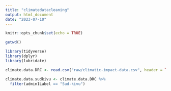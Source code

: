 ```yaml
---
title: "climatedatacleaning"
output: html_document
date: "2023-07-10"
---
```


```r
knitr::opts_chunk$set(echo = TRUE)

getwd()
```

```r
library(tidyverse)
library(dplyr)
library(lubridate)

```


```r

climate.data.DRC <- read.csv("raw/climatic-impact-data.csv", header = TRUE, check.names = F)

climate.data.sudkivu <- climate.data.DRC %>%
  filter(admin1Label == "Sud-kivu")

```

